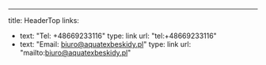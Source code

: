 ---
title: HeaderTop
links:
  - text: "Tel: +48669233116"
    type: link
    url: "tel:+48669233116"
  - text: "Email: biuro@aquatexbeskidy.pl"
    type: link
    url: "mailto:biuro@aquatexbeskidy.pl"
